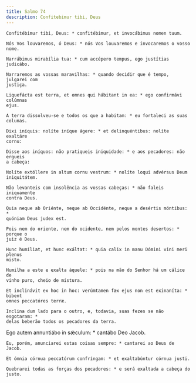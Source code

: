 ```yaml
---
title: Salmo 74
description: Confitebimur tibi, Deus
---
```


<div class="side-by-side not-content">

    Confitébimur tibi, Deus: * confitébimur, et invocábimus nomen tuum.

    Nós Vos louvaremos, ó Deus: * nós Vos louvaremos e invocaremos o vosso nome.

    Narrábimus mirabília tua: * cum accépero tempus, ego justítias judicábo.

    Narraremos as vossas maravilhas: * quando decidir que é tempo, julgarei com
    justiça.

    Liquefácta est terra, et omnes qui hábitant in ea: * ego confirmávi colúmnas
    ejus.

    A terra dissolveu-se e todos os que a habitam: * eu fortaleci as suas
    colunas.

    Dixi iníquis: nolíte iníque ágere: * et delinquéntibus: nolíte exaltáre
    cornu:

    Disse aos iníquos: não pratiqueis iniquidade: * e aos pecadores: não ergueis
    a cabeça:

    Nolíte extóllere in altum cornu vestrum: * nolíte loqui advérsus Deum
    iniquitátem.

    Não levanteis com insolência as vossas cabeças: * não faleis iniquamente
    contra Deus.

    Quia neque ab Oriénte, neque ab Occidénte, neque a desértis móntibus: *
    quóniam Deus judex est.

    Pois nem do oriente, nem do ocidente, nem pelos montes desertos: * porque o
    juiz é Deus.

    Hunc humíliat, et hunc exáltat: * quia calix in manu Dómini vini meri plenus
    misto.

    Humilha a este e exalta àquele: * pois na mão do Senhor há um cálice de
    vinho puro, cheio de mistura.

    Et inclinávit ex hoc in hoc: verúmtamen fæx ejus non est exinaníta: * bibent
    omnes peccatóres terræ.

    Inclina dum lado para o outro, e, todavia, suas fezes se não esgotaram: *
    delas beberão todos os pecadores da terra.

Ego autem annuntiábo in sǽculum: * cantábo Deo Jacob.

    Eu, porém, anunciarei estas coisas sempre: * cantarei ao Deus de Jacob.

    Et ómnia córnua peccatórum confríngam: * et exaltabúntur córnua justi.

    Quebrarei todas as forças dos pecadores: * e será exaltada a cabeça do
    justo.

</div>
